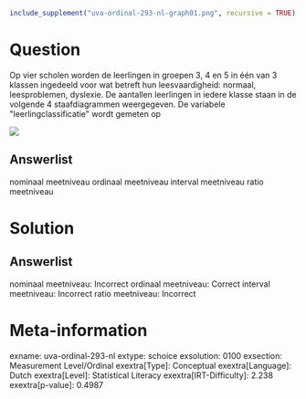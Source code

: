 ```r
include_supplement("uva-ordinal-293-nl-graph01.png", recursive = TRUE)
```

Question
========

Op vier scholen worden de leerlingen in groepen 3, 4 en 5 in één van 3
klassen ingedeeld voor wat betreft hun leesvaardigheid: normaal,
leesproblemen, dyslexie. De aantallen leerlingen in iedere klasse staan
in de volgende 4 staafdiagrammen weergegeven. De variabele
\"leerlingclassificatie\" wordt gemeten op

![](uva-ordinal-293-nl-graph01.png)

Answerlist
----------

nominaal meetniveau
ordinaal meetniveau
interval meetniveau
ratio meetniveau

Solution
========

Answerlist
----------

nominaal meetniveau: Incorrect
ordinaal meetniveau: Correct
interval meetniveau: Incorrect
ratio meetniveau: Incorrect

Meta-information
================
exname: uva-ordinal-293-nl
extype: schoice
exsolution: 0100
exsection: Measurement Level/Ordinal
exextra[Type]: Conceptual
exextra[Language]: Dutch
exextra[Level]: Statistical Literacy
exextra[IRT-Difficulty]: 2.238
exextra[p-value]: 0.4987
